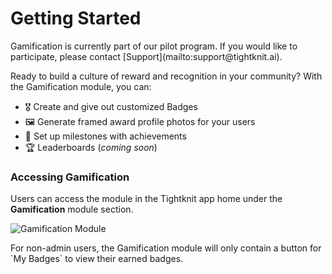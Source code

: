 
# Getting Started

<Callout emoji="✈️">
  Gamification is currently part of our pilot program. If you would like to
  participate, please contact [Support](mailto:support@tightknit.ai).
</Callout>

Ready to build a culture of reward and recognition in your community? With the Gamification module, you can:

- 🎖️ Create and give out customized Badges
- 🖼️ Generate framed award profile photos for your users
- 🎯 Set up milestones with achievements
- 🏆 Leaderboards (_coming soon_)

### Accessing Gamification

Users can access the module in the Tightknit app home under the **Gamification** module section.

![Gamification Module](/gamification/gamification-module.png)

<Callout type="info">
  For non-admin users, the Gamification module will only contain a button for
  `My Badges` to view their earned badges.
</Callout>
